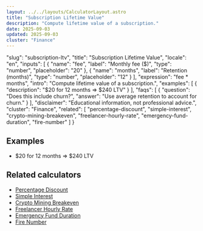 ```yaml
---
layout: ../../layouts/CalculatorLayout.astro
title: "Subscription Lifetime Value"
description: "Compute lifetime value of a subscription."
date: 2025-09-03
updated: 2025-09-03
cluster: "Finance"
---
```


  "slug": "subscription-ltv",
  "title": "Subscription Lifetime Value",
  "locale": "en",
  "inputs": [
    {
      "name": "fee",
      "label": "Monthly fee ($)",
      "type": "number",
      "placeholder": "20"
    },
    {
      "name": "months",
      "label": "Retention (months)",
      "type": "number",
      "placeholder": "12"
    }
  ],
  "expression": "fee * months",
  "intro": "Compute lifetime value of a subscription.",
  "examples": [
    {
      "description": "$20 for 12 months ⇒ $240 LTV"
    }
  ],
  "faqs": [
    {
      "question": "Does this include churn?",
      "answer": "Use average retention to account for churn."
    }
  ],
  "disclaimer": "Educational information, not professional advice.",
  "cluster": "Finance",
  "related": [
    "percentage-discount",
    "simple-interest",
    "crypto-mining-breakeven",
    "freelancer-hourly-rate",
    "emergency-fund-duration",
    "fire-number"
  ]
}

<Calculator schema={schema} />

## Examples

- $20 for 12 months ⇒ $240 LTV

## Related calculators

- [Percentage Discount](/calculators/percentage-discount/)
- [Simple Interest](/calculators/simple-interest/)
- [Crypto Mining Breakeven](/calculators/crypto-mining-breakeven/)
- [Freelancer Hourly Rate](/calculators/freelancer-hourly-rate/)
- [Emergency Fund Duration](/calculators/emergency-fund-duration/)
- [Fire Number](/calculators/fire-number/)

